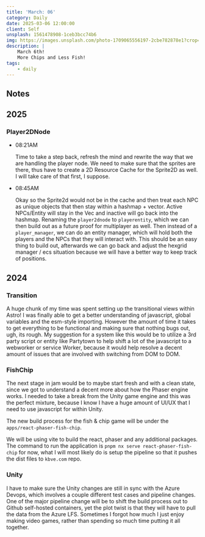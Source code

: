 ```yaml
---
title: 'March: 06'
category: Daily
date: 2025-03-06 12:00:00
client: Self
unsplash: 1561478908-1ceb3bcc74b6
img: https://images.unsplash.com/photo-1709065556197-2cbe782878e1?crop=entropy&cs=srgb&fm=jpg&ixid=MnwzNjM5Nzd8MHwxfHJhbmRvbXx8fHx8fHx8fDE2ODE3NDg2ODY&ixlib=rb-4.0.3&q=85
description: |
    March 6th!
    More Chips and Less Fish!
tags:
    - daily
---
```



<Adsense />

## Notes

## 2025

### Player2DNode

-   08:21AM

    Time to take a step back, refresh the mind and rewrite the way that we are handling the player node.
    We need to make sure that the sprites are there, thus have to create a 2D Resource Cache for the Sprite2D as well.
    I will take care of that first, I suppose.

-   08:45AM

    Okay so the Sprite2d would not be in the cache and then treat each NPC as unique objects that then stay within a hashmap + vector.
    Active NPCs/Entity will stay in the Vec and inactive will go back into the hashmap.
    Renaming the `player2dnode` to `playerentity`, which we can then build out as a future proof for multiplayer as well.
    Then instead of a `player_manager`, we can do an entity manager, which will hold both the players and the NPCs that they will interact with.
    This should be an easy thing to build out, afterwards we can go back and adjust the hexgrid manager / ecs situation because we will have a better way to keep track of positions.



## 2024

### Transition

A huge chunk of my time was spent setting up the transitional views within Astro!
I was finally able to get a better understanding of javascript, global variables and the esm-style importing.
However the amount of time it takes to get everything to be functional and making sure that nothing bugs out, ugh, its rough.
My suggestion for a system like this would be to utilize a 3rd party script or entity like Partytown to help shift a lot of the javascript to a webworker or service Worker, because it would help resolve a decent amount of issues that are involved with switching from DOM to DOM.


### FishChip

The next stage in jam would be to maybe start fresh and with a clean state, since we got to understand a decent more about how the Phaser engine works.
I needed to take a break from the Unity game engine and this was the perfect mixture, because I know I have a huge amount of UI/UX that I need to use javascript for within Unity.

The new build process for the fish & chip game will be under the `apps/react-phaser-fish-chip`.

We will be using vite to build the react, phaser and any additional packages.
The command to run the application is `pnpm nx serve react-phaser-fish-chip` for now, what I will most likely do is setup the pipeline so that it pushes the dist files to `kbve.com` repo.


### Unity

I have to make sure the Unity changes are still in sync with the Azure Devops, which involves a couple different test cases and pipeline changes.
One of the major pipeline change will be to shift the build process out to Github self-hosted containers, yet the plot twist is that they will have to pull the data from the Azure LFS.
Sometimes I forgot how much I just enjoy making video games, rather than spending so much time putting it all together.

